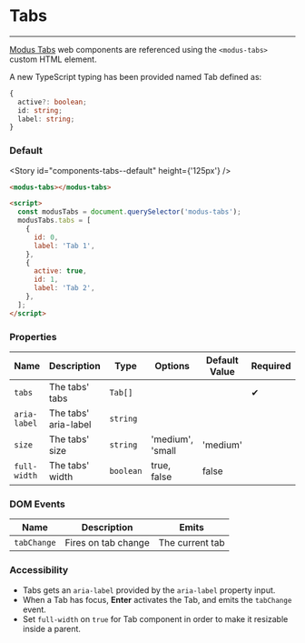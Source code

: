 
# Tabs

---

[Modus Tabs](https://modus.trimble.com/components/tabs/) web components are referenced using the `<modus-tabs>` custom HTML element.

A new TypeScript typing has been provided named Tab defined as:

```ts
{
  active?: boolean;
  id: string;
  label: string;
}
```

### Default

<Story id="components-tabs--default" height={'125px'} />

```html
<modus-tabs></modus-tabs>

<script>
  const modusTabs = document.querySelector('modus-tabs');
  modusTabs.tabs = [
    {
      id: 0,
      label: 'Tab 1',
    },
    {
      active: true,
      id: 1,
      label: 'Tab 2',
    },
  ];
</script>
```

### Properties

| Name         | Description          | Type     | Options          | Default Value | Required |
| ------------ | -------------------- | -------- | ---------------- | ------------- | -------- |
| `tabs`       | The tabs' tabs       | `Tab[]`  |                  |               | ✔        |
| `aria-label` | The tabs' aria-label | `string` |                  |               |          |
| `size`       | The tabs' size       | `string` | 'medium', 'small | 'medium'      |          |
| `full-width` | The tabs' width      | `boolean`|  true, false     |  false        |          |

### DOM Events

| Name        | Description         | Emits           |
| ----------- | ------------------- | --------------- |
| `tabChange` | Fires on tab change | The current tab |

### Accessibility

- Tabs gets an `aria-label` provided by the `aria-label` property input.
- When a Tab has focus, **Enter** activates the Tab, and emits the `tabChange` event.
- Set `full-width` on `true` for Tab component in order to make it resizable inside a parent. 